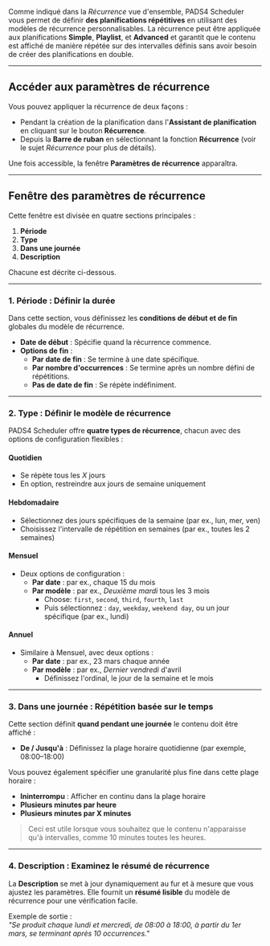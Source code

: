 Comme indiqué dans la *Récurrence* vue d'ensemble, PADS4 Scheduler vous permet de définir **des planifications répétitives** en utilisant des modèles de récurrence personnalisables. La récurrence peut être appliquée aux planifications **Simple**, **Playlist**, et **Advanced** et garantit que le contenu est affiché de manière répétée sur des intervalles définis sans avoir besoin de créer des planifications en double.

***

## Accéder aux paramètres de récurrence

Vous pouvez appliquer la récurrence de deux façons :

* Pendant la création de la planification dans l'**Assistant de planification** en cliquant sur le bouton **Récurrence**.
* Depuis la **Barre de ruban** en sélectionnant la fonction **Récurrence** (voir le sujet *Récurrence* pour plus de détails).

Une fois accessible, la fenêtre **Paramètres de récurrence** apparaîtra.

***

## Fenêtre des paramètres de récurrence

Cette fenêtre est divisée en quatre sections principales :

1. **Période**
2. **Type**
3. **Dans une journée**
4. **Description**

Chacune est décrite ci-dessous.

***

### 1. Période : Définir la durée

Dans cette section, vous définissez les **conditions de début et de fin** globales du modèle de récurrence.

* **Date de début** : Spécifie quand la récurrence commence.
* **Options de fin** :
  * **Par date de fin** : Se termine à une date spécifique.
  * **Par nombre d'occurrences** : Se termine après un nombre défini de répétitions.
  * **Pas de date de fin** : Se répète indéfiniment.

***

### 2. Type : Définir le modèle de récurrence

PADS4 Scheduler offre **quatre types de récurrence**, chacun avec des options de configuration flexibles :

#### **Quotidien**

* Se répète tous les *X* jours
* En option, restreindre aux jours de semaine uniquement

#### **Hebdomadaire**

* Sélectionnez des jours spécifiques de la semaine (par ex., lun, mer, ven)
* Choisissez l'intervalle de répétition en semaines (par ex., toutes les 2 semaines)

#### **Mensuel**

* Deux options de configuration :
  * **Par date** : par ex., chaque 15 du mois
  * **Par modèle** : par ex., *Deuxième mardi* tous les 3 mois
    * Choose: `first`, `second`, `third`, `fourth`, `last`
    * Puis sélectionnez : `day`, `weekday`, `weekend day`, ou un jour spécifique (par ex., lundi)

#### **Annuel**

* Similaire à Mensuel, avec deux options :
  * **Par date** : par ex., 23 mars chaque année
  * **Par modèle** : par ex., *Dernier vendredi* d'avril
    * Définissez l'ordinal, le jour de la semaine et le mois

***

### 3. Dans une journée : Répétition basée sur le temps

Cette section définit **quand pendant une journée** le contenu doit être affiché :

* **De / Jusqu'à** : Définissez la plage horaire quotidienne (par exemple, 08:00–18:00)

Vous pouvez également spécifier une granularité plus fine dans cette plage horaire :

* **Ininterrompu** : Afficher en continu dans la plage horaire
* **Plusieurs minutes par heure**
* **Plusieurs minutes par X minutes**

> Ceci est utile lorsque vous souhaitez que le contenu n'apparaisse qu'à intervalles, comme 10 minutes toutes les heures.

***

### 4. Description : Examinez le résumé de récurrence

La **Description** se met à jour dynamiquement au fur et à mesure que vous ajustez les paramètres. Elle fournit un **résumé lisible** du modèle de récurrence pour une vérification facile.

Exemple de sortie :\
*"Se produit chaque lundi et mercredi, de 08:00 à 18:00, à partir du 1er mars, se terminant après 10 occurrences."*
